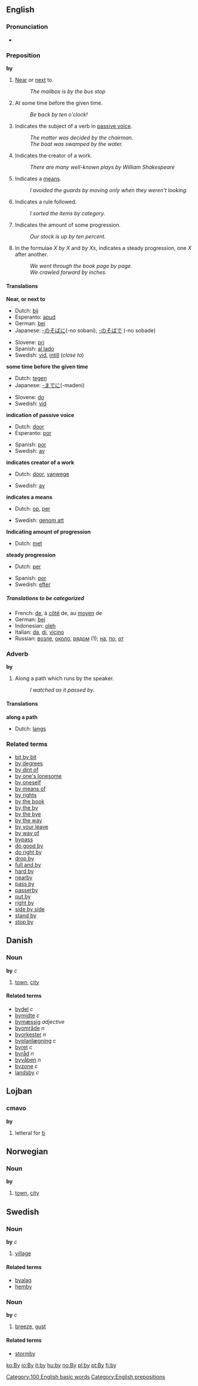 ==English==

{{rank|not|be|at|21|by|on|her|which}}

===Pronunciation===
*{{audio|en-us-by.ogg|Audio (US)}}

=== Preposition ===
'''by'''

#<!--DefA--> [[Near]] or [[next]] to.
#:''The mailbox is by the bus stop''
#<!--DefB--> At some time before the given time.
#: ''Be back by ten o'clock!''
#<!--DefC--> Indicates the subject of a verb in [[passive voice]].
#: ''The matter was decided by the chairman.''
#: ''The boat was swamped by the water.''
#<!--DefD--> Indicates the creator of a work.
#:''There are many well-known plays by William Shakespeare''
#<!--DefE--> Indicates a [[means]].
#: ''I avoided the guards by moving only when they weren't looking.''
#<!--DefF--> Indicates a rule followed.
#: ''I sorted the items by category.''
#<!--DefG--> Indicates the amount of some progression.
#: ''Our stock is up by ten percent.''
#<!--DefH--> In the formulae ''X by X'' and ''by Xs'', indicates a steady progression, one ''X'' after another.
#: ''We went through the book page by page.''
#: ''We crawled forward by inches.''

==== Translations ====
<!--DefA-->'''Near, or next to'''
{{top}}
*Dutch: [[bij]]
*Esperanto: [[apud]]
*German: [[bei]]
*Japanese: [[-のそばに]](-no sobani), [[-のそばで]] (-no sobade)
{{mid}}
*Slovene: [[pri]]
*Spanish: [[al lado]]
*Swedish: [[vid]], [[intill]] (''close to'')
{{bottom}}

<!--DefB-->'''some time before the given time'''
{{top}}
*Dutch: [[tegen]]
*Japanese: [[-までに]](-madeni)
{{mid}}
*Slovene: [[do]]
*Swedish: [[vid]]
{{bottom}}

<!--DefC-->'''indication of passive voice'''
{{top}}
*Dutch: [[door]]
*Esperanto: [[por]]
{{mid}}
*Spanish: [[por]]
*Swedish: [[av]]
{{bottom}}

<!--DefD-->'''indicates creator of a work'''
{{top}}
*Dutch: [[door]], [[vanwege]]
{{mid}}
*Swedish: [[av]]
{{bottom}}

<!--DefE-->'''indicates a means'''
{{top}}
*Dutch: [[op]], [[per]]
{{mid}}
*Swedish: [[genom att]]
{{bottom}}

<!---DefF??-- '''Indicates a rule followed'''
{{top}}
{{mid}}
*Swedish: [[efter]]
{{bottom}}
---->

<!--DefF-->'''Indicating amount of progression'''
{{top}}
*Dutch: [[met]]
{{mid}}

{{bottom}}
<!---by amount of progression: *Swedish: [[med]]--->

<!--DefH-->'''steady progression'''
{{top}}
*Dutch: [[per]]
{{mid}}
*Spanish: [[por]]
*Swedish: [[efter]]
{{bottom}}

=====Translations to be categorized=====
{{checktrans}}
*French: [[de#French|de]], à [[côté]] de, au [[moyen]] de
*German: [[bei]]
*Indonesian: [[oleh]]
*Italian: [[da#Italian|da]], [[di#Italian|di]], [[vicino]]
*Russian: [[возле]], [[около]], [[рядом]] (1); [[на]], [[по]], [[от]]

===Adverb===
'''by'''

#<!--DefI--> Along a path which runs by the speaker.
#:''I watched as it passed by.''

====Translations====
<!--DefI-->'''along a path'''
{{top}}
*Dutch: [[langs]]
{{mid}}
{{bottom}}

===Related terms===
*[[bit by bit]]
*[[by degrees]]
*[[by dint of]]
*[[by one's lonesome]]
*[[by oneself]]
*[[by means of]]
*[[by rights]]
*[[by the book]]
*[[by the by]]
*[[by the bye]]
*[[by the way]]
*[[by your leave]]
*[[by way of]]
*[[bypass]]
*[[do good by]]
*[[do right by]]
*[[drop by]]
*[[full and by]]
*[[hard by]]
*[[nearby]]
*[[pass by]]
*[[passerby]]
*[[put by]]
*[[right by]]
*[[side by side]]
*[[stand by]]
*[[stop by]]

==Danish==
===Noun===
'''by''' ''c''

#<!--DefJ--> [[town]], [[city]]

====Related terms====
*[[bydel]] ''c''
*[[bymidte]] ''c''
*[[bymæssig]] ''adjective''
*[[byområde]] ''n''
*[[byorkester]] ''n''
*[[byplanlægning]] ''c''
*[[byret]] ''c''
*[[byråd]] ''n''
*[[byvåben]] ''n''
*[[byzone]] ''c''
*[[landsby]] ''c''

==Lojban==
===cmavo===
'''by'''

#<!--DefK-->letteral for [[b]]

==Norwegian==
===Noun===
'''by'''

#<!--DefJ--> [[town]], [[city]]

==Swedish==
===Noun===
'''by''' ''c''

#<!--DefL--> [[village]]

====Related terms====
*[[byalag]]
*[[hemby]]

===Noun===
'''by''' ''c''

#<!--DefM--> [[breeze]], [[gust]]

====Related terms====
*[[stormby]]

[[Category:100 English basic words]]
[[Category:English prepositions]]

[[ko:By]]
[[io:By]]
[[it:by]]
[[hu:by]]
[[no:By]]
[[pl:by]]
[[pt:By]]
[[fi:by]]